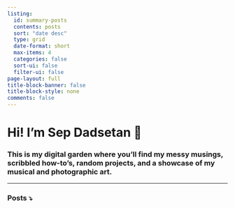 ```yaml
---
listing:
  id: summary-posts
  contents: posts
  sort: "date desc"
  type: grid
  date-format: short
  max-items: 4
  categories: false
  sort-ui: false
  filter-ui: false
page-layout: full
title-block-banner: false
title-block-style: none
comments: false
---
```


# Hi! I'm **Sep Dadsetan** 👋
### This is my digital garden where you'll find my messy musings, scribbled how-to's, random projects, and a showcase of my musical and photographic art.

---
### Posts ⤵️
:::{#summary-posts}
:::



